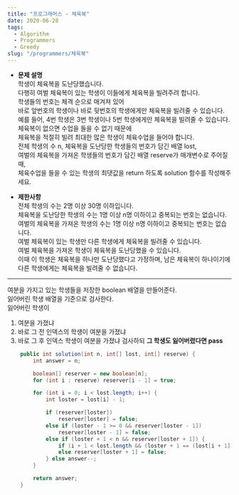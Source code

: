 ```yaml
---
title: "프로그래머스 - 체육복"
date: 2020-06-28
tags:
  - Algorithm
  - Programmers
  - Greedy
slug: "/programmers/체육복"
---
```


- __문제 설명__  <br/>
학생이 체육복을 도난당했습니다. <br/>
다행히 여벌 체육복이 있는 학생이 이들에게 체육복을 빌려주려 합니다. <br/>
학생들의 번호는 체격 순으로 매겨져 있어 <br/>
바로 앞번호의 학생이나 바로 뒷번호의 학생에게만 체육복을 빌려줄 수 있습니다. <br/>
예를 들어, 4번 학생은 3번 학생이나 5번 학생에게만 체육복을 빌려줄 수 있습니다. <br/>
체육복이 없으면 수업을 들을 수 없기 때문에 <br/>
체육복을 적절히 빌려 최대한 많은 학생이 체육수업을 들어야 합니다. <br/>
전체 학생의 수 n, 체육복을 도난당한 학생들의 번호가 담긴 배열 lost,<br/>
여벌의 체육복을 가져온 학생들의 번호가 담긴 배열 reserve가 매개변수로 주어질 때,<br/>
체육수업을 들을 수 있는 학생의 최댓값을 return 하도록 solution 함수를 작성해주세요.

- __제한사항__ <br/>
전체 학생의 수는 2명 이상 30명 이하입니다. <br/>
체육복을 도난당한 학생의 수는 1명 이상 n명 이하이고 중복되는 번호는 없습니다. <br/>
여벌의 체육복을 가져온 학생의 수는 1명 이상 n명 이하이고 중복되는 번호는 없습니다. <br/>
여벌 체육복이 있는 학생만 다른 학생에게 체육복을 빌려줄 수 있습니다. <br/>
여벌 체육복을 가져온 학생이 체육복을 도난당했을 수 있습니다. <br/>
이때 이 학생은 체육복을 하나만 도난당했다고 가정하며, 남은 체육복이 하나이기에 다른 학생에게는 체육복을 빌려줄 수 없습니다.

---------------------------

여분을 가지고 있는 학생들을 저장한 boolean 배열을 만들어준다. <br/>
잃어버린 학생 배열을 기준으로 검사한다. <br/>
잃어버린 학생이 <br/>
1. 여분을 가졌냐 <br/>
2. 바로 그 전 인덱스의 학생이 여분을 가졌냐 <br/>
3. 바로 그 후 인덱스 학생이 여분을 가졌냐 검사하되 **그 학생도 잃어버렸다면 pass**<br/>

```java \\{14,15-16}
    public int solution(int n, int[] lost, int[] reserve) {
        int answer = n;

        boolean[] reserver = new boolean[n];
        for (int i : reserve) reserver[i - 1] = true;

        for (int i = 0; i < lost.length; i++) {
            int loster = lost[i] - 1;

            if (reserver[loster])
                reserver[loster] = false;
            else if (loster - 1 >= 0 && reserver[loster - 1])
                reserver[loster - 1] = false;
            else if (loster + 1 < n && reserver[loster + 1]) {
                if (i + 1 < lost.length && (loster + 1 == (lost[i + 1] - 1))) answer--;
                else reserver[loster + 1] = false;
            } else answer--;
        }

        return answer;
    }
```
